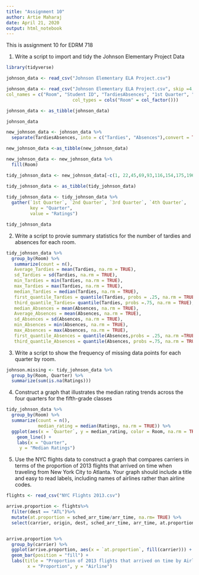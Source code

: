 ---
title: "Assignment 10"
author: Artie Maharaj
date: April 21, 2020
output: html_notebook
---
This is assignment 10 for EDRM 718

1. Write a script to import and tidy the Johnson Elementary Project Data
```{r}
library(tidyverse)

johnson_data <- read_csv("Johnson Elementary ELA Project.csv") 

johnson_data <- read_csv("Johnson Elementary ELA Project.csv", skip =4,         
col_names = c("Room", "Student ID", "TardiesAbsences", "1st Quarter", "2nd Quarter", "3rd Quarter", "4th Quarter"), 
                         col_types = cols("Room" = col_factor()))

johnson_data <- as_tibble(johnson_data)

johnson_data

new_johnson_data <- johnson_data %>%
  separate(TardiesAbsences, into = c("Tardies", "Absences"),convert = TRUE)

new_johnson_data <-as_tibble(new_johnson_data)

new_johnson_data <- new_johnson_data %>%
  fill(Room)

tidy_johnson_data <- new_johnson_data[-c(1, 22,45,69,93,116,154,175,196),]

tidy_johnson_data <- as_tibble(tidy_johnson_data)
  
tidy_johnson_data <- tidy_johnson_data %>%
  gather(`1st Quarter`, `2nd Quarter`, `3rd Quarter`, `4th Quarter`,    
         key = "Quarter",
         value = "Ratings")

tidy_johnson_data
```

2. Write a script to provie summary statistics for the number of tardies and absences for each room. 
```{r}
tidy_johnson_data %>%
  group_by(Room) %>%
   summarize(count = n(),
   Average_Tardies = mean(Tardies, na.rm = TRUE),
   sd_Tardies = sd(Tardies, na.rm = TRUE),
   min_Tardies = min(Tardies, na.rm = TRUE),
   max_Tardies = max(Tardies, na.rm = TRUE),
   median_Tardies = median(Tardies, na.rm = TRUE),
   first_quantile_Tardies = quantile(Tardies, probs = .25, na.rm = TRUE),
   third_quantile_Tardies= quantile(Tardies, probs =.75, na.rm = TRUE),
   median_Absences = mean(Absences, na.rm = TRUE),
   Average_Absences = mean(Absences, na.rm = TRUE),
   sd_Absences = sd(Absences, na.rm = TRUE),
   min_Absences = min(Absences, na.rm = TRUE),
   max_Absences = max(Absences, na.rm = TRUE),
   first_quantile_Absences = quantile(Absences,probs = .25, na.rm =TRUE),
   third_quantile_Absences = quantile(Absences, probs =.75, na.rm = TRUE))
```

3. Write a script to show the frequency of missing data points for each quarter by room.

```{r}
johnson.missing <- tidy_johnson_data %>%
  group_by(Room, Quarter) %>%
  summarize(sum(is.na(Ratings)))

```

4. Construct a graph that illustrates the median rating trends across the four quarters for the fifth-grade classes
```{r}

tidy_johnson_data %>%
  group_by(Room) %>%
  summarize(count = n(),
            median_rating = median(Ratings, na.rm = TRUE)) %>%
  ggplot(aes(x = `Quarter`, y = median_rating, color = Room, na.rm = TRUE))+
    geom_line() +
    labs(x = "Quarter",
     y = "Median Ratings")

```
5. Use the NYC flights data to construct a graph that compares carriers in terms of the proportion of 2013 flights that arrived on time when traveling from New York City to Atlanta. Your graph should include a title and easy to read labels, including names of airlines rather than airline codes. 

```{r}

flights <- read_csv("NYC Flights 2013.csv")

arrive.proportion <- flights%>%
  filter(dest == "ATL")%>%
  mutate(at.proportion = sched_arr_time/arr_time, na.rm= TRUE) %>%
  select(carrier, origin, dest, sched_arr_time, arr_time, at.proportion) 


arrive.proportion %>%
  group_by(carrier) %>%
  ggplot(arrive.proportion, aes(x = `at.proportion`, fill(carrier))) +
  geom_bar(position = "fill") +
  labs(title = "Proportion of 2013 flights that arrived on time by Airline        from NYC to ATL",
        x = "Proportion", y = "Airline")


```

